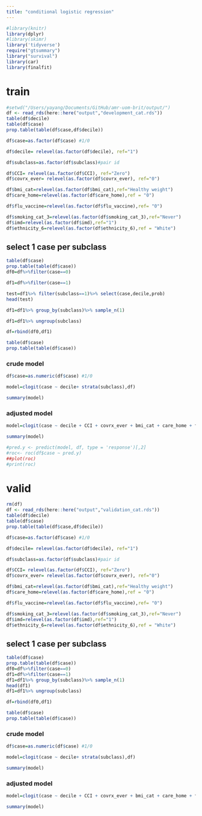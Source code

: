 ```yaml
---
title: "conditional logistic regression"
---
```


```r
#library(knitr)
library(dplyr)
#library(skimr)
library('tidyverse')
require("gtsummary")
library("survival")
library(car)
library(finalfit)
```

# train
```r
#setwd("/Users/yayang/Documents/GitHub/amr-uom-brit/output/")
df <- read_rds(here::here("output","development_cat.rds"))
table(df$decile)
table(df$case)
prop.table(table(df$case,df$decile))

df$case=as.factor(df$case) #1/0

df$decile= relevel(as.factor(df$decile), ref="1")

df$subclass=as.factor(df$subclass)#pair id

df$CCI= relevel(as.factor(df$CCI), ref="Zero")
df$covrx_ever= relevel(as.factor(df$covrx_ever), ref="0")

df$bmi_cat=relevel(as.factor(df$bmi_cat),ref="Healthy weight")
df$care_home=relevel(as.factor(df$care_home),ref = "0")

df$flu_vaccine=relevel(as.factor(df$flu_vaccine),ref= "0")

df$smoking_cat_3=relevel(as.factor(df$smoking_cat_3),ref="Never")
df$imd=relevel(as.factor(df$imd),ref="1")
df$ethnicity_6=relevel(as.factor(df$ethnicity_6),ref = "White")
```

## select 1 case per subclass
```r
table(df$case)
prop.table(table(df$case))
df0=df%>%filter(case==0)

df1=df%>%filter(case==1)

test=df1%>% filter(subclass==1)%>% select(case,decile,prob)
head(test)

df1=df1%>% group_by(subclass)%>% sample_n(1)

df1=df1%>% ungroup(subclass)

df=rbind(df0,df1)

table(df$case)
prop.table(table(df$case))
```


###  crude model

```r
df$case=as.numeric(df$case) #1/0

model=clogit(case ~ decile+ strata(subclass),df) 

summary(model)
```

### adjusted model
```r
model=clogit(case ~ decile + CCI + covrx_ever + bmi_cat + care_home + flu_vaccine + smoking_cat_3 + imd+ ethnicity_6 + strata(subclass),df) 

summary(model)

#pred.y <- predict(model, df, type = 'response')[,2]
#roc<- roc(df$case ~ pred.y)
##plot(roc)
#print(roc)
```


# valid

```r
rm(df)
df <- read_rds(here::here("output","validation_cat.rds"))
table(df$decile)
table(df$case)
prop.table(table(df$case,df$decile))

df$case=as.factor(df$case) #1/0

df$decile= relevel(as.factor(df$decile), ref="1")

df$subclass=as.factor(df$subclass)#pair id

df$CCI= relevel(as.factor(df$CCI), ref="Zero")
df$covrx_ever= relevel(as.factor(df$covrx_ever), ref="0")

df$bmi_cat=relevel(as.factor(df$bmi_cat),ref="Healthy weight")
df$care_home=relevel(as.factor(df$care_home),ref = "0")

df$flu_vaccine=relevel(as.factor(df$flu_vaccine),ref= "0")

df$smoking_cat_3=relevel(as.factor(df$smoking_cat_3),ref="Never")
df$imd=relevel(as.factor(df$imd),ref="1")
df$ethnicity_6=relevel(as.factor(df$ethnicity_6),ref = "White")
```

## select 1 case per subclass
```r
table(df$case)
prop.table(table(df$case))
df0=df%>%filter(case==0)
df1=df%>%filter(case==1)
df1=df1%>% group_by(subclass)%>% sample_n(1)
head(df1)
df1=df1%>% ungroup(subclass)

df=rbind(df0,df1)

table(df$case)
prop.table(table(df$case))
```
### crude model
```r
df$case=as.numeric(df$case) #1/0

model=clogit(case ~ decile+ strata(subclass),df) 

summary(model)
```

### adjusted model
```r
model=clogit(case ~ decile + CCI + covrx_ever + bmi_cat + care_home + flu_vaccine + smoking_cat_3 + imd+ ethnicity_6 + strata(subclass),df) 

summary(model)

```
